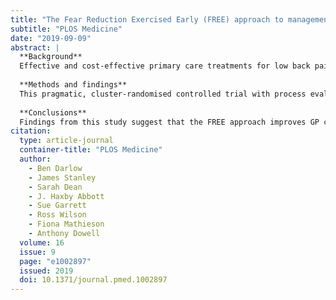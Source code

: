 ```yaml
---
title: "The Fear Reduction Exercised Early (FREE) approach to management of low back pain in general practice: A pragmatic cluster-randomised controlled trial"
subtitle: "PLOS Medicine"
date: "2019-09-09"
abstract: |
  **Background**
  Effective and cost-effective primary care treatments for low back pain (LBP) are required to reduce the burden of the world’s most disabling condition. This study aimed to compare the clinical effectiveness and cost-effectiveness of the Fear Reduction Exercised Early (FREE) approach to LBP (intervention) with usual general practitioner (GP) care (control).
  
  **Methods and findings**
  This pragmatic, cluster-randomised controlled trial with process evaluation and parallel economic evaluation was conducted in the Hutt Valley, New Zealand. Eight general practices were randomly assigned (stratified by practice size) with a 1:1 ratio to intervention (4 practices; 34 GPs) or control group (4 practices; 29 GPs). Adults presenting to these GPs with LBP as their primary complaint were recruited. GPs in the intervention practices were trained in the FREE approach, and patients presenting to these practices received care based on the FREE approach. The FREE approach restructures LBP consultations to prioritise early identification and management of barriers to recovery. GPs in control practices did not receive specific training for this study, and patients presenting to these practices received usual care. Between 23 September 2016 and 31 July 2017, 140 eligible patients presented to intervention practices (126 enrolled) and 110 eligible patients presented to control practices (100 enrolled). Patient mean age was 46.1 years (SD 14.4), and 46% were female. The duration of LBP was less than 6 weeks in 88% of patients. Primary outcome was change from baseline in patient participant Roland Morris Disability Questionnaire (RMDQ) score at 6 months. Secondary patient outcomes included pain, satisfaction, and psychosocial indices. GP outcomes included attitudes, knowledge, confidence, and GP LBP management behaviour. There was active and passive surveillance of potential harms. Patients and outcome assessors were blind to group assignment. Analysis followed intention-to-treat principles. A total of 122 (97%) patients from 32 GPs in the intervention group and 99 (99%) patients from 25 GPs in the control group were included in the primary outcome analysis. At 6 months, the groups did not significantly differ on the primary outcome (adjusted mean RMDQ score difference 0.57, 95% CI −0.64 to 1.78; p = 0.354) or secondary patient outcomes. The RMDQ difference met the predefined criterion to indicate noninferiority. One control group participant experienced an activity-related gluteal tear, with no other adverse events recorded. Intervention group GPs had improvements in attitudes, knowledge, and confidence compared with control group GPs. Intervention group GP LBP management behaviour became more guideline concordant than the control group. In cost-effectiveness, the intervention dominated control with lower costs and higher Quality-Adjusted Life Year (QALY) gains. Limitations of this study were that although adequately powered for primary outcome assessment, the study was not powered for evaluating some employment, healthcare use, and economic outcomes. It was also not possible for research nurses (responsible for patient recruitment) to be masked on group allocation for practices.
  
  **Conclusions**
  Findings from this study suggest that the FREE approach improves GP concordance with LBP guideline recommendations but does not improve patient recovery outcomes compared with usual care. The FREE approach may reduce unnecessary healthcare use and produce economic benefits. Work participation or health resource use should be considered for primary outcome assessment in future trials of undifferentiated LBP.
citation: 
  type: article-journal
  container-title: "PLOS Medicine"
  author:
    - Ben Darlow
    - James Stanley
    - Sarah Dean
    - J. Haxby Abbott
    - Sue Garrett
    - Ross Wilson
    - Fiona Mathieson
    - Anthony Dowell
  volume: 16
  issue: 9
  page: "e1002897"
  issued: 2019
  doi: 10.1371/journal.pmed.1002897
---
```

